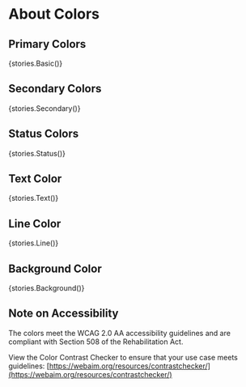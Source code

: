 
<Meta title="Colors" />

# About Colors

## Primary Colors

<Story name='Basic' height='60px'>{stories.Basic()}</Story>

## Secondary Colors
<Story name='Secondary' height='60px'>{stories.Secondary()}</Story>

## Status Colors
<Story name='Status' height='60px'>{stories.Status()}</Story>

## Text Color
<Story name='Text' height='60px'>{stories.Text()}</Story>

## Line Color
<Story name='Line' height='60px'>{stories.Line()}</Story>

## Background Color
<Story name='Background' height='60px'>{stories.Background()}</Story>

## Note on Accessibility

The colors meet the WCAG 2.0 AA accessibility guidelines and are compliant with Section 508 of the Rehabilitation Act.

View the Color Contrast Checker to ensure that your use case meets guidelines:
[https://webaim.org/resources/contrastchecker/](https://webaim.org/resources/contrastchecker/)
